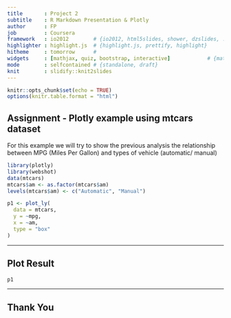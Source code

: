 ```yaml
---
title       : Project 2 
subtitle    : R Markdown Presentation & Plotly
author      : FP
job         : Coursera
framework   : io2012        # {io2012, html5slides, shower, dzslides, ...}
highlighter : highlight.js  # {highlight.js, prettify, highlight}
hitheme     : tomorrow      # 
widgets     : [mathjax, quiz, bootstrap, interactive]            # {mathjax, quiz, bootstrap}
mode        : selfcontained # {standalone, draft}
knit        : slidify::knit2slides
---
```

  
  
```r
knitr::opts_chunk$set(echo = TRUE)
options(knitr.table.format = "html") 
```

## Assignment - Plotly example using mtcars dataset

For this example we will try to show the previous analysis the relationship between MPG (Miles Per Gallon) and types of vehicle (automatic/ manual)
```r
library(plotly)
library(webshot)
data(mtcars)
mtcars$am <- as.factor(mtcars$am)
levels(mtcars$am) <- c("Automatic", "Manual")
```

```r
p1 <- plot_ly(
  data = mtcars,
  y = ~mpg,
  x = ~am,
  type = "box"
)
```

----

## Plot Result

```r
p1
```

---

## Thank You

